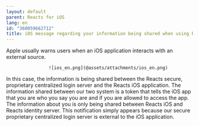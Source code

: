 ```yaml
---
layout: default
parent: Reacts for iOS
lang: en
id: "360059662712"
title: iOS message regarding your information being shared when using Reacts
---
```

Apple usually warns users when an iOS application interacts with an external source.  
  
  
                    ![ios_en.png](@assets/attachments/ios_en.png)

  
In this case, the information is being shared between the Reacts secure, proprietary centralized login server and the Reacts iOS application. The information shared between our two system is a token that tells the iOS app that you are who you say you are and if you are allowed to access the app. The information about you is only being shared between Reacts iOS and Reacts identity server. This notification simply appears because our secure proprietary centralized login server is external to the iOS application.


